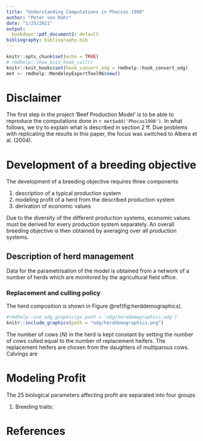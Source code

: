 ```yaml
---
title: "Understanding Computations in Phoccas 1998"
author: "Peter von Rohr"
date: "1/25/2021"
output:
  bookdown::pdf_document2: default
bibliography: bibliography.bib
---
```


```r
knitr::opts_chunk$set(echo = TRUE)
# rmdhelp::show_knit_hook_call()
knitr::knit_hooks$set(hook_convert_odg = rmdhelp::hook_convert_odg)
met <- rmdhelp::MendeleyExportToolR6$new()
```

# Disclaimer
The first step in the project 'Beef Production Model' is to be able to reproduce the computations done in `r met$add('Phocas1998')`. In what follows, we try to explain what is described in section 2 ff. Due problems with replicating the results in this paper, the focus was switched to Albera et al. (2004).


# Development of a breeding objective
The development of a breeding objective requires three components

1. description of a typical production system
2. modeling profit of a herd from the described production system
3. derivation of economic values

Due to the diversity of the different production systems, economic values must be derived for every production system separately. An overall breeding objective is then obtained by averaging over all production systems. 


## Description of herd management
Data for the parametrisation of the model is obtained from a network of a number of herds which are monitored by the agricultural field office. 

### Replacement and culling policy
The herd composition is shown in Figure \@ref(fig:herddemographics). 

```r
#rmdhelp::use_odg_graphic(ps_path = 'odg/herddemographics.odg')
knitr::include_graphics(path = "odg/herddemographics.png")
```

The number of cows ($N$) in the herd is kept constant by setting the number of cows culled equal to the number of replacement heifers. The replacement heifers are chosen from the daughters of multiparous cows. Calvings are 


# Modeling Profit
The 25 biological parameters affecting profit are separated into four groups

1. Breeding traits: 




# References 
